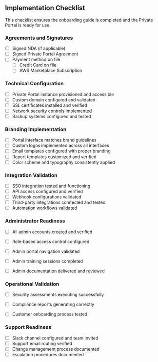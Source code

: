 ## Implementation Checklist

This checklist ensures the onboarding guide is completed and the Private Portal is ready for use.

### Agreements and Signatures
- [ ] Signed NDA (if applicable)
- [ ] Signed Private Portal Agreement
- [ ] Payment method on file 
    - [ ] Credit Card on file
    - [ ] AWS Marketplace Subscription

### Technical Configuration
- [ ] Private Portal instance provisioned and accessible
- [ ] Custom domain configured and validated
- [ ] SSL certificates installed and verified
- [ ] Network security controls implemented
- [ ] Backup systems configured and tested

### Branding Implementation
- [ ] Portal interface matches brand guidelines
- [ ] Custom logos implemented across all interfaces
- [ ] Email templates configured with proper branding
- [ ] Report templates customized and verified
- [ ] Color scheme and typography consistently applied

### Integration Validation
- [ ] SSO integration tested and functioning
- [ ] API access configured and verified
- [ ] Webhook configurations validated
- [ ] Third-party integrations connected and tested
- [ ] Automation workflows validated

### Administrator Readiness
- [ ] All admin accounts created and verified
- [ ] Role-based access control configured
- [ ] Admin portal navigation validated
- [ ] Admin training sessions completed
- [ ] Admin documentation delivered and reviewed


### Operational Validation
- [ ] Security assessments executing successfully
- [ ] Compliance reports generating correctly
- [ ] Customer onboarding process tested


### Support Readiness
- [ ] Slack channel configured and team invited
- [ ] Support email routing verified
- [ ] Change management process documented
- [ ] Escalation procedures documented
